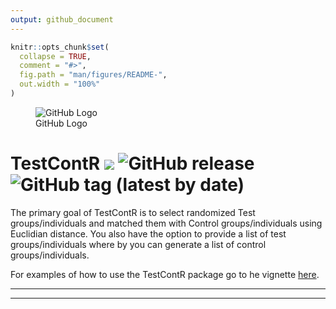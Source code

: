 ```yaml
---
output: github_document
---
```


<!-- README.md is generated from README.Rmd. Please edit that file -->

```r
knitr::opts_chunk$set(
  collapse = TRUE,
  comment = "#>",
  fig.path = "man/figures/README-",
  out.width = "100%"
)
```

![GitHub Logo](inst/logo/TestContR_150w.png)

# TestContR ![](https://travis-ci.org/Fredo-XVII/TestContR.svg?branch=master) ![GitHub release](https://img.shields.io/github/release/Fredo-XVII/TestContR.svg) ![GitHub tag (latest by date)](https://img.shields.io/github/tag-date/Fredo-XVII/TestContR.svg)

The primary goal of TestContR is to select randomized Test groups/individuals and matched them with Control groups/individuals using Euclidian distance. You also have the option to provide a list of test groups/individuals where by you can generate a list of control groups/individuals.

For examples of how to use the TestContR package go to he vignette [here](https://fredo-xvii.github.io/TestContR/).

***
***

